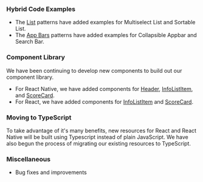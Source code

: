 ### Hybrid Code Examples

-   The [List](/patterns/lists) patterns have added examples for Multiselect List and Sortable List.
-   The [App Bars](/patterns/appbar) patterns have added examples for Collapsible Appbar and Search Bar.

### Component Library

We have been continuing to develop new components to build out our component library.

-   For React Native, we have added components for [Header](https://github.com/pxblue/react-native-component-library/blob/dev/docs/Header.md), [InfoListItem](https://github.com/pxblue/react-native-component-library/blob/dev/docs/InfoListItem.md), and [ScoreCard](https://github.com/pxblue/react-native-component-library/blob/dev/docs/ScoreCard.md).
-   For React, we have added components for [InfoListItem](https://github.com/pxblue/react-component-library/blob/dev/docs/InfoListItem.md) and [ScoreCard](https://github.com/pxblue/react-component-library/blob/dev/docs/ScoreCard.md).

### Moving to TypeScript

To take advantage of it's many benefits, new resources for React and React Native will be built using Typescript instead of plain JavaScript. We have also begun the process of migrating our existing resources to TypeScript.

### Miscellaneous

-   Bug fixes and improvements
